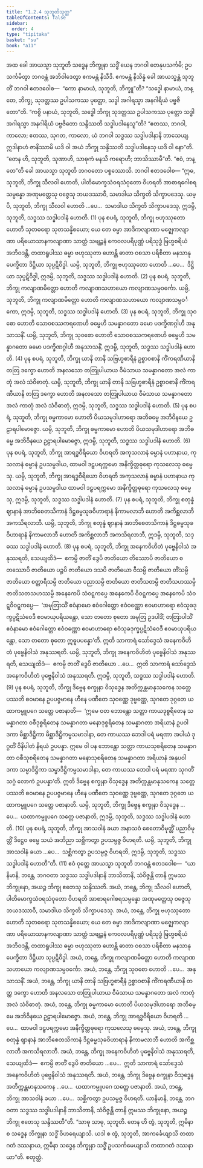 ```yaml
---
title: "1.2.4 သုဘူတိသုတ္တ"
tableOfContents: false
sidebar:
  order: 4
type: "tipitaka"
basket: "su"
book: "a11"
---
```



<DynamicBreadcrumb />

<Division number="14" book="a11" e="ch" v="17" p="538">

<Paragraph number="112" book="a11">
အထ ခေါ အာယသ္မာ သုဘူတိ သဒ္ဓေန ဘိက္ခုနာ သဒ္ဓိံ ယေန ဘဂဝါ တေနုပသင်္ကမိ; ဥပသင်္ကမိတွာ ဘဂဝန္တံ အဘိဝါဒေတွာ ဧကမန္တံ နိသီဒိ. ဧကမန္တံ နိသိန္နံ ခေါ အာယသ္မန္တံ သုဘူတိံ ဘဂဝါ ဧတဒဝေါစ—  “ကော နာမာယံ, သုဘူတိ, ဘိက္ခူ”တိ? “သဒ္ဓေါ နာမာယံ, ဘန္တေ, ဘိက္ခု, သုဒတ္တဿ ဥပါသကဿ ပုတ္တော, သဒ္ဓါ အဂါရသ္မာ အနဂါရိယံ ပဗ္ဗဇိတော”တိ.
</Paragraph>

<Paragraph number="113" book="a11">
“ကစ္စိ ပနာယံ, သုဘူတိ, သဒ္ဓေါ ဘိက္ခု သုဒတ္တဿ ဥပါသကဿ ပုတ္တော သဒ္ဓါ အဂါရသ္မာ အနဂါရိယံ ပဗ္ဗဇိတော သန္ဒိဿတိ သဒ္ဓါပဒါနေသူ”တိ? “ဧတဿ, ဘဂဝါ, ကာလော; ဧတဿ, သုဂတ, ကာလော, ယံ ဘဂဝါ သဒ္ဓဿ သဒ္ဓါပဒါနာနိ ဘာသေယျ. ဣဒါနာဟံ ဇာနိဿာမိ ယဒိ ဝါ အယံ ဘိက္ခု သန္ဒိဿတိ သဒ္ဓါပဒါနေသု ယဒိ ဝါ နော”တိ.
</Paragraph>

<Paragraph number="114" book="a11">
“တေန ဟိ, သုဘူတိ, သုဏာဟိ, သာဓုကံ မနသိ ကရောဟိ; ဘာသိဿာမီ”တိ. “ဧဝံ, ဘန္တေ”တိ ခေါ အာယသ္မာ သုဘူတိ ဘဂဝတော ပစ္စဿောသိ. ဘဂဝါ ဧတဒဝေါစ—
</Paragraph>

<Paragraph number="115" book="a11">
“ဣဓ, သုဘူတိ, ဘိက္ခု သီလဝါ ဟောတိ, ပါတိမောက္ခသံဝရသံဝုတော ဝိဟရတိ အာစာရဂေါစရသမ္ပန္နော အဏုမတ္တေသု ဝဇ္ဇေသု ဘယဒဿာဝီ, သမာဒါယ သိက္ခတိ သိက္ခာပဒေသု. ယမ္ပိ, သုဘူတိ, ဘိက္ခု သီလဝါ ဟောတိ …ပေ…  သမာဒါယ သိက္ခတိ သိက္ခာပဒေသု, ဣဒမ္ပိ, သုဘူတိ, သဒ္ဓဿ သဒ္ဓါပဒါနံ ဟောတိ. (1)
</Paragraph>

<Paragraph number="116" book="a11">
ပုန စပရံ, သုဘူတိ, ဘိက္ခု ဗဟုဿုတော ဟောတိ သုတဓရော သုတသန္နိစယော; ယေ တေ ဓမ္မာ အာဒိကလျာဏာ မဇ္ဈေကလျာဏာ ပရိယောသာနကလျာဏာ သာတ္ထံ သဗျဉ္ဇနံ ကေဝလပရိပုဏ္ဏံ ပရိသုဒ္ဓံ ဗြဟ္မစရိယံ အဘိဝဒန္တိ, တထာရူပါဿ ဓမ္မာ ဗဟုဿုတာ ဟောန္တိ ဓာတာ ဝစသာ ပရိစိတာ မနသာနုပေက္ခိတာ ဒိဋ္ဌိယာ သုပ္ပဋိဝိဒ္ဓါ. ယမ္ပိ, သုဘူတိ, ဘိက္ခု ဗဟုဿုတော ဟောတိ …ပေ…  ဒိဋ္ဌိယာ သုပ္ပဋိဝိဒ္ဓါ, ဣဒမ္ပိ, သုဘူတိ, သဒ္ဓဿ သဒ္ဓါပဒါနံ ဟောတိ. (2)
</Paragraph>

<Paragraph number="117" book="a11">
ပုန စပရံ, သုဘူတိ, ဘိက္ခု ကလျာဏမိတ္တော ဟောတိ ကလျာဏသဟာယော ကလျာဏသမ္ပဝင်္ကော. ယမ္ပိ, သုဘူတိ, ဘိက္ခု ကလျာဏမိတ္တော ဟောတိ ကလျာဏသဟာယော ကလျာဏသမ္ပဝင်္ကော, ဣဒမ္ပိ, သုဘူတိ, သဒ္ဓဿ သဒ္ဓါပဒါနံ ဟောတိ. (3)
</Paragraph>

<Paragraph number="118" book="a11">
ပုန စပရံ, သုဘူတိ, ဘိက္ခု သုဝစော ဟောတိ သောဝစဿကရဏေဟိ ဓမ္မေဟိ သမန္နာဂတော ခမော ပဒက္ခိဏဂ္ဂါဟီ အနုသာသနိံ. ယမ္ပိ, သုဘူတိ, ဘိက္ခု သုဝစော ဟောတိ သောဝစဿကရဏေဟိ ဓမ္မေဟိ သမန္နာဂတော ခမော ပဒက္ခိဏဂ္ဂါဟီ အနုသာသနိံ, ဣဒမ္ပိ, သုဘူတိ, သဒ္ဓဿ သဒ္ဓါပဒါနံ ဟောတိ. (4)
</Paragraph>

<Paragraph number="119" book="a11">
ပုန စပရံ, သုဘူတိ, ဘိက္ခု ယာနိ တာနိ သဗြဟ္မစာရီနံ ဥစ္စာဝစာနိ ကိံကရဏီယာနိ တတြ ဒက္ခော ဟောတိ အနလသော တတြုပါယာယ ဝီမံသာယ သမန္နာဂတော အလံ ကာတုံ အလံ သံဝိဓာတုံ. ယမ္ပိ, သုဘူတိ, ဘိက္ခု ယာနိ တာနိ သဗြဟ္မစာရီနံ ဥစ္စာဝစာနိ ကိံကရဏီယာနိ တတြ ဒက္ခော ဟောတိ အနလသော တတြုပါယာယ ဝီမံသာယ သမန္နာဂတော အလံ ကာတုံ အလံ သံဝိဓာတုံ, ဣဒမ္ပိ, သုဘူတိ, သဒ္ဓဿ သဒ္ဓါပဒါနံ ဟောတိ. (5)
</Paragraph>

<Paragraph number="120" book="a11">
ပုန စပရံ, သုဘူတိ, ဘိက္ခု ဓမ္မကာမော ဟောတိ ပိယသမုဒါဟာရော အဘိဓမ္မေ အဘိဝိနယေ ဥဠာရပါမောဇ္ဇော. ယမ္ပိ, သုဘူတိ, ဘိက္ခု ဓမ္မကာမော ဟောတိ ပိယသမုဒါဟာရော အဘိဓမ္မေ အဘိဝိနယေ ဥဠာရပါမောဇ္ဇော, ဣဒမ္ပိ, သုဘူတိ, သဒ္ဓဿ သဒ္ဓါပဒါနံ ဟောတိ. (6)
</Paragraph>

<Paragraph number="121" book="a11">
ပုန စပရံ, သုဘူတိ, ဘိက္ခု အာရဒ္ဓဝီရိယော ဝိဟရတိ အကုသလာနံ ဓမ္မာနံ ပဟာနာယ, ကုသလာနံ ဓမ္မာနံ ဥပသမ္ပဒါယ, ထာမဝါ ဒဠှပရက္ကမော အနိက္ခိတ္တဓုရော ကုသလေသု ဓမ္မေသု. ယမ္ပိ, သုဘူတိ, ဘိက္ခု အာရဒ္ဓဝီရိယော ဝိဟရတိ အကုသလာနံ ဓမ္မာနံ ပဟာနာယ ကုသလာနံ ဓမ္မာနံ ဥပသမ္ပဒါယ ထာမဝါ ဒဠှပရက္ကမော အနိက္ခိတ္တဓုရော ကုသလေသု ဓမ္မေသု, ဣဒမ္ပိ, သုဘူတိ, သဒ္ဓဿ သဒ္ဓါပဒါနံ ဟောတိ. (7)
</Paragraph>

<Paragraph number="122" book="a11">
ပုန စပရံ, သုဘူတိ, ဘိက္ခု စတုန္နံ ဈာနာနံ အာဘိစေတသိကာနံ ဒိဋ္ဌဓမ္မသုခဝိဟာရာနံ နိကာမလာဘီ ဟောတိ အကိစ္ဆလာဘီ အကသိရလာဘီ. ယမ္ပိ, သုဘူတိ, ဘိက္ခု စတုန္နံ ဈာနာနံ အာဘိစေတသိကာနံ ဒိဋ္ဌဓမ္မသုခဝိဟာရာနံ နိကာမလာဘီ ဟောတိ အကိစ္ဆလာဘီ အကသိရလာဘီ, ဣဒမ္ပိ, သုဘူတိ, သဒ္ဓဿ သဒ္ဓါပဒါနံ ဟောတိ. (8)
</Paragraph>

<Paragraph number="123" book="a11">
ပုန စပရံ, သုဘူတိ, ဘိက္ခု အနေကဝိဟိတံ ပုဗ္ဗေနိဝါသံ အနုဿရတိ, သေယျထိဒံ—  ဧကမ္ပိ ဇာတိံ ဒွေပိ ဇာတိယော တိဿောပိ ဇာတိယော စတဿောပိ ဇာတိယော ပဉ္စပိ ဇာတိယော ဒသပိ ဇာတိယော ဝီသမ္ပိ ဇာတိယော တိံသမ္ပိ ဇာတိယော စတ္တာရီသမ္ပိ ဇာတိယော ပညာသမ္ပိ ဇာတိယော ဇာတိသတမ္ပိ ဇာတိသဟဿမ္ပိ ဇာတိသတသဟဿမ္ပိ အနေကေပိ သံဝဋ္ဋကပ္ပေ အနေကေပိ ဝိဝဋ္ဋကပ္ပေ အနေကေပိ သံဝဋ္ဋဝိဝဋ္ဋကပ္ပေ—  ‘အမုတြာသိံ ဧဝံနာမော ဧဝံဂေါတ္တော ဧဝံဝဏ္ဏော ဧဝမာဟာရော ဧဝံသုခဒုက္ခပ္ပဋိသံဝေဒီ ဧဝမာယုပရိယန္တော, သော တတော စုတော အမုတြ ဥဒပါဒိံ; တတြာပါသိံ ဧဝံနာမော ဧဝံဂေါတ္တော ဧဝံဝဏ္ဏော ဧဝမာဟာရော ဧဝံသုခဒုက္ခပ္ပဋိသံဝေဒီ ဧဝမာယုပရိယန္တော, သော တတော စုတော ဣဓူပပန္နော’တိ. ဣတိ သာကာရံ သော်ဒ္ဒေသံ အနေကဝိဟိတံ ပုဗ္ဗေနိဝါသံ အနုဿရတိ. ယမ္ပိ, သုဘူတိ, ဘိက္ခု အနေကဝိဟိတံ ပုဗ္ဗေနိဝါသံ အနုဿရတိ, သေယျထိဒံ—  ဧကမ္ပိ ဇာတိံ ဒွေပိ ဇာတိယော …ပေ…  ဣတိ သာကာရံ သော်ဒ္ဒေသံ အနေကဝိဟိတံ ပုဗ္ဗေနိဝါသံ အနုဿရတိ. ဣဒမ္ပိ, သုဘူတိ, သဒ္ဓဿ သဒ္ဓါပဒါနံ ဟောတိ. (9)
</Paragraph>

<Paragraph number="124" book="a11">
ပုန စပရံ, သုဘူတိ, ဘိက္ခု ဒိဗ္ဗေန စက္ခုနာ ဝိသုဒ္ဓေန အတိက္ကန္တမာနုသကေန သတ္တေ ပဿတိ စဝမာနေ ဥပပဇ္ဇမာနေ ဟီနေ ပဏီတေ သုဝဏ္ဏေ ဒုဗ္ဗဏ္ဏေ, သုဂတေ ဒုဂ္ဂတေ ယထာကမ္မူပဂေ သတ္တေ ပဇာနာတိ—  ‘ဣမေ ဝတ ဘောန္တော သတ္တာ ကာယဒုစ္စရိတေန သမန္နာဂတာ ဝစီဒုစ္စရိတေန သမန္နာဂတာ မနောဒုစ္စရိတေန သမန္နာဂတာ အရိယာနံ ဥပဝါဒကာ မိစ္ဆာဒိဋ္ဌိကာ မိစ္ဆာဒိဋ္ဌိကမ္မသမာဒါနာ, တေ ကာယဿ ဘေဒါ ပရံ မရဏာ အပါယံ ဒုဂ္ဂတိံ ဝိနိပါတံ နိရယံ ဥပပန္နာ. ဣမေ ဝါ ပန ဘောန္တော သတ္တာ ကာယသုစရိတေန သမန္နာဂတာ ဝစီသုစရိတေန သမန္နာဂတာ မနောသုစရိတေန သမန္နာဂတာ အရိယာနံ အနုပဝါဒကာ သမ္မာဒိဋ္ဌိကာ သမ္မာဒိဋ္ဌိကမ္မသမာဒါနာ, တေ ကာယဿ ဘေဒါ ပရံ မရဏာ သုဂတိံ သဂ္ဂံ လောကံ ဥပပန္နာ’တိ. ဣတိ ဒိဗ္ဗေန စက္ခုနာ ဝိသုဒ္ဓေန အတိက္ကန္တမာနုသကေန သတ္တေ ပဿတိ စဝမာနေ ဥပပဇ္ဇမာနေ ဟီနေ ပဏီတေ သုဝဏ္ဏေ ဒုဗ္ဗဏ္ဏေ, သုဂတေ ဒုဂ္ဂတေ ယထာကမ္မူပဂေ သတ္တေ ပဇာနာတိ. ယမ္ပိ, သုဘူတိ, ဘိက္ခု ဒိဗ္ဗေန စက္ခုနာ ဝိသုဒ္ဓေန …ပေ…  ယထာကမ္မူပဂေ သတ္တေ ပဇာနာတိ, ဣဒမ္ပိ, သုဘူတိ, သဒ္ဓဿ သဒ္ဓါပဒါနံ ဟောတိ. (10)
</Paragraph>

<Paragraph number="125" book="a11">
ပုန စပရံ, သုဘူတိ, ဘိက္ခု အာသဝါနံ ခယာ အနာသဝံ စေတောဝိမုတ္တိံ ပညာဝိမုတ္တိံ ဒိဋ္ဌေဝ ဓမ္မေ သယံ အဘိညာ သစ္ဆိကတွာ ဥပသမ္ပဇ္ဇ ဝိဟရတိ. ယမ္ပိ, သုဘူတိ, ဘိက္ခု အာသဝါနံ ခယာ …ပေ…  သစ္ဆိကတွာ ဥပသမ္ပဇ္ဇ ဝိဟရတိ, ဣဒမ္ပိ, သုဘူတိ, သဒ္ဓဿ သဒ္ဓါပဒါနံ ဟောတီ”တိ. (11)
</Paragraph>

<Paragraph number="126" book="a11">
ဧဝံ ဝုတ္တေ အာယသ္မာ သုဘူတိ ဘဂဝန္တံ ဧတဒဝေါစ—  “ယာနိမာနိ, ဘန္တေ, ဘဂဝတာ သဒ္ဓဿ သဒ္ဓါပဒါနာနိ ဘာသိတာနိ, သံဝိဇ္ဇန္တိ တာနိ ဣမဿ ဘိက္ခုနော, အယဉ္စ ဘိက္ခု ဧတေသု သန္ဒိဿတိ.
</Paragraph>

<Paragraph number="127" book="a11">
အယံ, ဘန္တေ, ဘိက္ခု သီလဝါ ဟောတိ, ပါတိမောက္ခသံဝရသံဝုတော ဝိဟရတိ အာစာရဂေါစရသမ္ပန္နော အဏုမတ္တေသု ဝဇ္ဇေသု ဘယဒဿာဝီ, သမာဒါယ သိက္ခတိ သိက္ခာပဒေသု.
</Paragraph>

<Paragraph number="128" book="a11">
အယံ, ဘန္တေ, ဘိက္ခု ဗဟုဿုတော ဟောတိ သုတဓရော သုတသန္နိစယော; ယေ တေ ဓမ္မာ အာဒိကလျာဏာ မဇ္ဈေကလျာဏာ ပရိယောသာနကလျာဏာ သာတ္ထံ သဗျဉ္ဇနံ ကေဝလပရိပုဏ္ဏံ ပရိသုဒ္ဓံ ဗြဟ္မစရိယံ အဘိဝဒန္တိ, တထာရူပါဿ ဓမ္မာ ဗဟုဿုတာ ဟောန္တိ ဓာတာ ဝစသာ ပရိစိတာ မနသာနုပေက္ခိတာ ဒိဋ္ဌိယာ သုပ္ပဋိဝိဒ္ဓါ.
</Paragraph>

<Paragraph number="129" book="a11">
အယံ, ဘန္တေ, ဘိက္ခု ကလျာဏမိတ္တော ဟောတိ ကလျာဏသဟာယော ကလျာဏသမ္ပဝင်္ကော.
</Paragraph>

<Paragraph number="130" book="a11">
အယံ, ဘန္တေ, ဘိက္ခု သုဝစော ဟောတိ …ပေ…  အနုသာသနိံ.
</Paragraph>

<Paragraph number="131" book="a11">
အယံ, ဘန္တေ, ဘိက္ခု ယာနိ တာနိ သဗြဟ္မစာရီနံ ဥစ္စာဝစာနိ ကိံကရဏီယာနိ တတ္ထ ဒက္ခော ဟောတိ အနလသော တတြုပါယာယ ဝီမံသာယ သမန္နာဂတော အလံ ကာတုံ အလံ သံဝိဓာတုံ.
</Paragraph>

<Paragraph number="132" book="a11">
အယံ, ဘန္တေ, ဘိက္ခု ဓမ္မကာမော ဟောတိ ပိယသမုဒါဟာရော အဘိဓမ္မေ အဘိဝိနယေ ဥဠာရပါမောဇ္ဇော.
</Paragraph>

<Paragraph number="133" book="a11">
အယံ, ဘန္တေ, ဘိက္ခု အာရဒ္ဓဝီရိယော ဝိဟရတိ …ပေ…  ထာမဝါ ဒဠှပရက္ကမော အနိက္ခိတ္တဓုရော ကုသလေသု ဓမ္မေသု.
</Paragraph>

<Paragraph number="134" book="a11">
အယံ, ဘန္တေ, ဘိက္ခု စတုန္နံ ဈာနာနံ အာဘိစေတသိကာနံ ဒိဋ္ဌဓမ္မသုခဝိဟာရာနံ နိကာမလာဘီ ဟောတိ အကိစ္ဆလာဘီ အကသိရလာဘီ.
</Paragraph>

<Paragraph number="135" book="a11">
အယံ, ဘန္တေ, ဘိက္ခု အနေကဝိဟိတံ ပုဗ္ဗေနိဝါသံ အနုဿရတိ, သေယျထိဒံ—  ဧကမ္ပိ ဇာတိံ ဒွေပိ ဇာတိယော …ပေ…  ဣတိ သာကာရံ သော်ဒ္ဒေသံ အနေကဝိဟိတံ ပုဗ္ဗေနိဝါသံ အနုဿရတိ.
</Paragraph>

<Paragraph number="136" book="a11">
အယံ, ဘန္တေ, ဘိက္ခု ဒိဗ္ဗေန စက္ခုနာ ဝိသုဒ္ဓေန အတိက္ကန္တမာနုသကေန …ပေ…  ယထာကမ္မူပဂေ သတ္တေ ပဇာနာတိ.
</Paragraph>

<Paragraph number="137" book="a11">
အယံ, ဘန္တေ, ဘိက္ခု အာသဝါနံ ခယာ …ပေ…  သစ္ဆိကတွာ ဥပသမ္ပဇ္ဇ ဝိဟရတိ. ယာနိမာနိ, ဘန္တေ, ဘဂဝတာ သဒ္ဓဿ သဒ္ဓါပဒါနာနိ ဘာသိတာနိ, သံဝိဇ္ဇန္တိ တာနိ ဣမဿ ဘိက္ခုနော, အယဉ္စ ဘိက္ခု ဧတေသု သန္ဒိဿတီ”တိ.
</Paragraph>

<Paragraph number="138" book="a11">
“သာဓု သာဓု, သုဘူတိ. တေန ဟိ တွံ, သုဘူတိ, ဣမိနာ စ သဒ္ဓေန ဘိက္ခုနာ သဒ္ဓိံ ဝိဟရေယျာသိ. ယဒါ စ တွံ, သုဘူတိ, အာကင်္ခေယျာသိ တထာဂတံ ဒဿနာယ, ဣမိနာ သဒ္ဓေန ဘိက္ခုနာ သဒ္ဓိံ ဥပသင်္ကမေယျာသိ တထာဂတံ ဒဿနာယာ”တိ.

</Paragraph>
</Division>

<Paragraph number="139" type="center" book="a11">
စတုတ္ထံ.
</Paragraph>